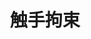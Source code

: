 ---
artistId: "Funa"
title: "触手拘束"
description: "ご支援ありがとうございます！今回PIXIVイラリクで頂きました触手に拘束されて責められるナポを描かせて頂きました。"
thumbnail: "https://ik.imagekit.io/dgfwhfvkn/kemono/Funa/3931791/%E8%A7%A6%E6%89%8B%E6%8B%98%E6%9D%9F%20(1)_yplqx50n9.avif?updatedAt=1737711775534"
images:
  - url: "https://ik.imagekit.io/dgfwhfvkn/kemono/Funa/3931791/%E8%A7%A6%E6%89%8B%E6%8B%98%E6%9D%9F%20(1)_yplqx50n9.avif?updatedAt=1737711775534"
    isNSFW: false
  - url: "https://ik.imagekit.io/dgfwhfvkn/kemono/Funa/3931791/%E8%A7%A6%E6%89%8B%E6%8B%98%E6%9D%9F%20(2)_OH0qID5R0.avif?updatedAt=1737711775513"
    isNSFW: true
platform: "Fanbox"
publishDate: "2022-06-03"
updateDate: "2022-07-16"
isNSFW: true
tier: "エクストラプラン"
---